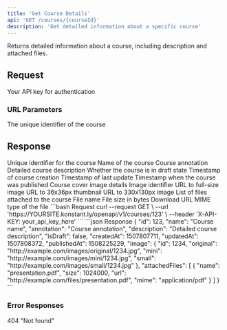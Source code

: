 ```yaml
---
title: 'Get Course Details'
api: 'GET /courses/{courseId}'
description: 'Get detailed information about a specific course'
---
```


Returns detailed information about a course, including description and attached files.

## Request

<ParamField header="X-API-KEY" required>
    Your API key for authentication
</ParamField>

### URL Parameters

<ParamField path="courseId" type="integer" required>
    The unique identifier of the course
</ParamField>

## Response

<ResponseField name="id" type="integer">
    Unique identifier for the course
</ResponseField>

<ResponseField name="name" type="string">
    Name of the course
</ResponseField>

<ResponseField name="annotation" type="string">
    Course annotation
</ResponseField>

<ResponseField name="description" type="string">
    Detailed course description
</ResponseField>

<ResponseField name="isDraft" type="boolean">
    Whether the course is in draft state
</ResponseField>

<ResponseField name="createdAt" type="integer">
    Timestamp of course creation
</ResponseField>

<ResponseField name="updatedAt" type="integer">
    Timestamp of last update
</ResponseField>

<ResponseField name="publishedAt" type="integer">
    Timestamp when the course was published
</ResponseField>

<ResponseField name="image" type="object" optional>
    Course cover image details
    <Expandable title="Image properties">
        <ResponseField name="id" type="integer">
            Image identifier
        </ResponseField>
        <ResponseField name="original" type="string">
            URL to full-size image
        </ResponseField>
        <ResponseField name="mini" type="string">
            URL to 36x36px thumbnail
        </ResponseField>
        <ResponseField name="small" type="string">
            URL to 330x130px image
        </ResponseField>
    </Expandable>
</ResponseField>

<ResponseField name="attachedFiles" type="array">
    List of files attached to the course
    <Expandable title="File properties">
        <ResponseField name="name" type="string">
            File name
        </ResponseField>
        <ResponseField name="size" type="integer">
            File size in bytes
        </ResponseField>
        <ResponseField name="url" type="string">
            Download URL
        </ResponseField>
        <ResponseField name="mime" type="string">
            MIME type of the file
        </ResponseField>
    </Expandable>
</ResponseField>

<RequestExample>
    ```bash Request
    curl --request GET \
    --url 'https://YOURSITE.konstant.ly/openapi/v1/courses/123' \
    --header 'X-API-KEY: your_api_key_here'
    ```
</RequestExample>

<ResponseExample>
    ```json Response
    {
        "id": 123,
        "name": "Course name",
        "annotation": "Course annotation",
        "description": "Detailed course description",
        "isDraft": false,
        "createdAt": 1507807711,
        "updatedAt": 1507808372,
        "publishedAt": 1508225229,
        "image": {
        "id": 1234,
        "original": "http://example.com/images/original/1234.jpg",
        "mini": "http://example.com/images/mini/1234.jpg",
        "small": "http://example.com/images/small/1234.jpg"
    },
        "attachedFiles": [
    {
        "name": "presentation.pdf",
        "size": 1024000,
        "url": "http://example.com/files/presentation.pdf",
        "mime": "application/pdf"
    }
        ]
    }
    ```
</ResponseExample>

### Error Responses

<ResponseField name="404: Not Found" type="object">
    <ResponseField name="status" type="integer">
        404
    </ResponseField>
    <ResponseField name="message" type="string">
        "Not found"
    </ResponseField>
</ResponseField>